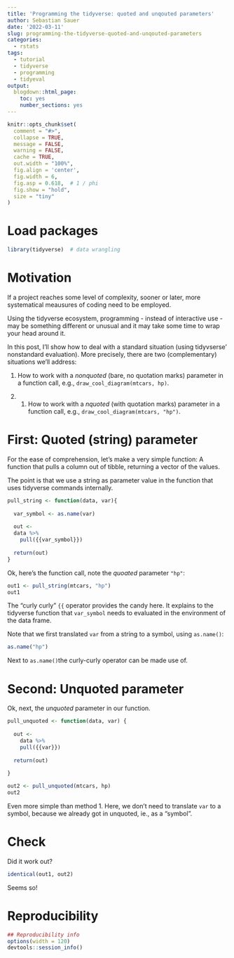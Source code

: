 ```yaml
---
title: 'Programming the tidyverse: quoted and unqouted parameters'
author: Sebastian Sauer
date: '2022-03-11'
slug: programming-the-tidyverse-quoted-and-unqouted-parameters
categories:
  - rstats
tags:
  - tutorial
  - tidyverse
  - programming
  - tidyeval
output:
  blogdown::html_page:
    toc: yes
    number_sections: yes
---
```




```r
knitr::opts_chunk$set(
  comment = "#>",
  collapse = TRUE,
  message = FALSE,
  warning = FALSE,
  cache = TRUE,
  out.width = "100%",
  fig.align = 'center',
  fig.width = 6,
  fig.asp = 0.618,  # 1 / phi
  fig.show = "hold",
  size = "tiny"
)
```



# Load packages

```r
library(tidyverse)  # data wrangling
```


# Motivation


If a project reaches some level of complexity, sooner or later, more systematical meausures of coding need to be employed.

Using the tidyverse ecosystem, programming - instead of interactive use - 
may be something different or unusual and it may take some time to wrap your head around it.

In this post, I'll show how to deal with a standard situation (using tidyvserse' nonstandard evaluation).
More precisely, there are two (complementary) situations we'll address:

1. How to work with a *nonquoted* (bare, no quotation marks) parameter in a function call, e.g., `draw_cool_diagram(mtcars, hp)`.

2. 1. How to work with a *nquoted* (with quotation marks) parameter in a function call, e.g., `draw_cool_diagram(mtcars, "hp")`.



# First: Quoted (string) parameter


For the ease of comprehension, 
let's make a very simple function:
A function that pulls a column out of tibble,
returning a vector of the values.

The point is that we use a string as parameter value in the function
that uses tidyverse commands internally.


```r
pull_string <- function(data, var){
  
  var_symbol <- as.name(var)
  
  out <- 
  data %>% 
    pull({{var_symbol}})
  
  return(out)
}
```

Ok, here's the function call, note the *quoated* parameter `"hp"`:

```r
out1 <- pull_string(mtcars, "hp")
out1
```



The "curly curly" `{{` operator provides the candy here. 
It explains to the tidyverse function that `var_symbol` needs to evaluated in the environment of the data frame.

Note that we first translated `var` from a string to a symbol, using `as.name()`:


```r
as.name("hp")
```

Next to `as.name()`the curly-curly operator can be made use of.


# Second: Unquoted parameter

Ok, next, the *unquoted* parameter in our function.

```r
pull_unquoted <- function(data, var) {
  
  out <-
    data %>% 
    pull({{var}})
  
  return(out)
    
}

out2 <- pull_unquoted(mtcars, hp)
out2
```

Even more simple than method 1. Here, 
we don't need to translate `var` to a symbol,
because we already got in unquoted, ie., as a "symbol".


# Check

Did it work out?


```r
identical(out1, out2)
```

Seems so!


# Reproducibility

```r
## Reproducibility info
options(width = 120)
devtools::session_info()

```


